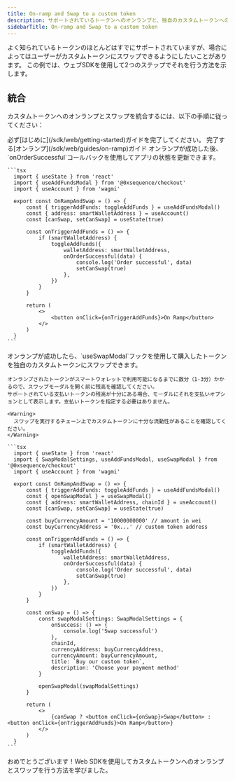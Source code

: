 ```yaml
---
title: On-ramp and Swap to a custom token
description: サポートされているトークンへのオンランプと、独自のカスタムトークンへのスワップ。
sidebarTitle: On-ramp and Swap to a custom token
---
```


よく知られているトークンのほとんどはすでにサポートされていますが、場合によってはユーザーがカスタムトークンにスワップできるようにしたいことがあります。
この例では、ウェブSDKを使用して2つのステップでそれを行う方法を示します。

## 統合

カスタムトークンへのオンランプとスワップを統合するには、以下の手順に従ってください：

<Steps>
  <Step title="Connect with Web SDK">
    必ず[はじめに](/sdk/web/getting-started)ガイドを完了してください。
  </Step>

  <Step title="On ramp to a supported token">
    完了する[オンランプ](/sdk/web/guides/on-ramp)ガイド
  </Step>

  <Step title="Update state after on-ramp is successful">
    オンランプが成功した後、`onOrderSuccessful`コールバックを使用してアプリの状態を更新できます。

    ```tsx
      import { useState } from 'react'
      import { useAddFundsModal } from '@0xsequence/checkout'
      import { useAccount } from 'wagmi'

      export const OnRampAndSwap = () => {
          const { triggerAddFunds: toggleAddFunds } = useAddFundsModal()
          const { address: smartWalletAddress } = useAccount()
          const [canSwap, setCanSwap] = useState(true)

          const onTriggerAddFunds = () => {
              if (smartWalletAddress) {
                  toggleAddFunds({
                      walletAddress: smartWalletAddress,
                      onOrderSuccessful(data) {
                          console.log('Order successful', data)
                          setCanSwap(true)
                      },
                  })
              }
          }

          return (
              <>
                  <button onClick={onTriggerAddFunds}>On Ramp</button>
              </>
          )
      }
    ```
  </Step>

  <Step title="Swap to a custom token with Smart Swaps">
    オンランプが成功したら、`useSwapModal`フックを使用して購入したトークンを独自のカスタムトークンにスワップできます。

    オンランプされたトークンがスマートウォレットで利用可能になるまでに数分（1-3分）かかるので、スワップモーダルを開く前に残高を確認してください。
    サポートされている支払いトークンの残高が十分にある場合、モーダルにそれを支払いオプションとして表示します。支払いトークンを指定する必要はありません。

    <Warning>
      スワップを実行するチェーン上でカスタムトークンに十分な流動性があることを確認してください。
    </Warning>

    ```tsx
      import { useState } from 'react'
      import { SwapModalSettings, useAddFundsModal, useSwapModal } from '@0xsequence/checkout'
      import { useAccount } from 'wagmi'

      export const OnRampAndSwap = () => {
          const { triggerAddFunds: toggleAddFunds } = useAddFundsModal()
          const { openSwapModal } = useSwapModal()
          const { address: smartWalletAddress, chainId } = useAccount()
          const [canSwap, setCanSwap] = useState(true)

          const buyCurrencyAmount = '10000000000' // amount in wei
          const buyCurrencyAddress = '0x...' // custom token address

          const onTriggerAddFunds = () => {
              if (smartWalletAddress) {
                  toggleAddFunds({
                      walletAddress: smartWalletAddress,
                      onOrderSuccessful(data) {
                          console.log('Order successful', data)
                          setCanSwap(true)
                      },
                  })
              }
          }

          const onSwap = () => {
              const swapModalSettings: SwapModalSettings = {
                  onSuccess: () => {
                      console.log('Swap successful')
                  },
                  chainId,
                  currencyAddress: buyCurrencyAddress,
                  currencyAmount: buyCurrencyAmount,
                  title: `Buy our custom token`,
                  description: 'Choose your payment method'
              }

              openSwapModal(swapModalSettings)
          }

          return (
              <>
                  {canSwap ? <button onClick={onSwap}>Swap</button> : <button onClick={onTriggerAddFunds}>On Ramp</button>}
              </>
          )
      }
    ```
  </Step>
</Steps>

おめでとうございます！Web SDKを使用してカスタムトークンへのオンランプとスワップを行う方法を学びました。
